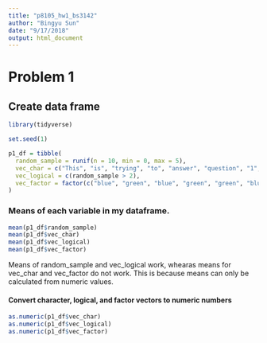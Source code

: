 ```yaml
---
title: "p8105_hw1_bs3142"
author: "Bingyu Sun"
date: "9/17/2018"
output: html_document
---
```


# Problem 1
## Create data frame

```r
library(tidyverse)
```

```r
set.seed(1)

p1_df = tibble(
  random_sample = runif(n = 10, min = 0, max = 5),
  vec_char = c("This", "is", "trying", "to", "answer", "question", "1", "of", "homework", "1"),
  vec_logical = c(random_sample > 2),
  vec_factor = factor(c("blue", "green", "blue", "green", "green", "blue", "blue", "green", "blue", "green"))
)
```

### Means of each variable in my dataframe.

```r
mean(p1_df$random_sample)
mean(p1_df$vec_char)
mean(p1_df$vec_logical)
mean(p1_df$vec_factor)
```

Means of random_sample and vec_logical work, whearas means for vec_char and vec_factor do not work. This is because means can only be calculated from numeric values.

#### Convert character, logical, and factor vectors to numeric numbers

```r
as.numeric(p1_df$vec_char)
as.numeric(p1_df$vec_logical)
as.numeric(p1_df$vec_factor)
```

